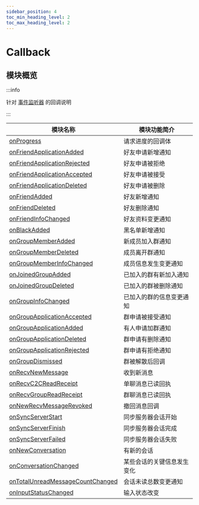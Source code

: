 ```yaml
---
sidebar_position: 4
toc_min_heading_level: 2
toc_max_heading_level: 2
---
```


# Callback

## 模块概览

:::info

针对 [事件监听器](./listener) 的回调说明

:::

| 模块名称                                                                                    | 模块功能简介               |
| ------------------------------------------------------------------------------------------- | -------------------------- |
| [onProgress](docs/sdks/callback/onProgress.mdx)                                             | 请求进度的回调体           |
| [onFriendApplicationAdded](docs/sdks/callback/onFriendApplicationAdded.mdx)                 | 好友申请新增通知           |
| [onFriendApplicationRejected](docs/sdks/callback/onFriendApplicationRejected.mdx)           | 好友申请被拒绝             |
| [onFriendApplicationAccepted](docs/sdks/callback/onFriendApplicationAccepted.mdx)           | 好友申请被接受             |
| [onFriendApplicationDeleted](docs/sdks/callback/onFriendApplicationDeleted.mdx)             | 好友申请被删除             |
| [onFriendAdded](docs/sdks/callback/onFriendAdded.mdx)                                       | 好友新增通知               |
| [onFriendDeleted](docs/sdks/callback/onFriendDeleted.mdx)                                   | 好友删除通知               |
| [onFriendInfoChanged](docs/sdks/callback/onFriendInfoChanged.mdx)                           | 好友资料变更通知           |
| [onBlackAdded](docs/sdks/callback/onBlackAdded.mdx)                                         | 黑名单新增通知             |
| [onGroupMemberAdded](docs/sdks/callback/onGroupMemberAdded.mdx)                             | 新成员加入群通知           |
| [onGroupMemberDeleted](docs/sdks/callback/onGroupMemberDeleted.mdx)                         | 成员离开群通知             |
| [onGroupMemberInfoChanged](docs/sdks/callback/onGroupMemberInfoChanged.mdx)                 | 成员信息发生变更通知       |
| [onJoinedGroupAdded](docs/sdks/callback/onJoinedGroupAdded.mdx)                             | 已加入的群有新加入通知     |
| [onJoinedGroupDeleted](docs/sdks/callback/onJoinedGroupDeleted.mdx)                         | 已加入的群被删除通知       |
| [onGroupInfoChanged](docs/sdks/callback/onGroupInfoChanged.mdx)                             | 已加入的群的信息变更通知   |
| [onGroupApplicationAccepted](docs/sdks/callback/onGroupApplicationAccepted.mdx)             | 群申请被接受通知           |
| [onGroupApplicationAdded](docs/sdks/callback/onGroupApplicationAdded.mdx)                   | 有人申请加群通知           |
| [onGroupApplicationDeleted](docs/sdks/callback/onGroupApplicationDeleted.mdx)               | 群申请有删除通知           |
| [onGroupApplicationRejected](docs/sdks/callback/onGroupApplicationRejected.mdx)             | 群申请有拒绝通知           |
| [onGroupDismissed](docs/sdks/callback/onGroupDismissed.mdx)                                 | 群被解散后回调             |
| [onRecvNewMessage](docs/sdks/callback/onRecvNewMessage.mdx)                                 | 收到新消息                 |
| [onRecvC2CReadReceipt](docs/sdks/callback/onRecvC2CReadReceipt.mdx)                         | 单聊消息已读回执           |
| [onRecvGroupReadReceipt](docs/sdks/callback/onRecvGroupReadReceipt.mdx)                     | 群聊消息已读回执           |
| [onNewRecvMessageRevoked](docs/sdks/callback/onNewRecvMessageRevoked.mdx)                   | 撤回消息回调               |
| [onSyncServerStart](docs/sdks/callback/onSyncServerStart.mdx)                               | 同步服务器会话开始         |
| [onSyncServerFinish](docs/sdks/callback/onSyncServerFinish.mdx)                             | 同步服务器会话完成         |
| [onSyncServerFailed](docs/sdks/callback/onSyncServerFailed.mdx)                             | 同步服务器会话失败         |
| [onNewConversation](docs/sdks/callback/onNewConversation.mdx)                               | 有新的会话                 |
| [onConversationChanged](docs/sdks/callback/onConversationChanged.mdx)                       | 某些会话的关键信息发生变化 |
| [onTotalUnreadMessageCountChanged](docs/sdks/callback/onTotalUnreadMessageCountChanged.mdx) | 会话未读总数变更通知       |
| [onInputStatusChanged](docs/sdks/callback/onInputStatusChanged.mdx) | 输入状态改变      |
